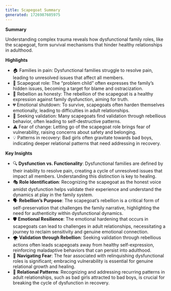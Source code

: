 ---
title: Scapegoat Summary
generated: 1726987605975
---

**Summary**

Understanding complex trauma reveals how dysfunctional family roles, like the scapegoat, form survival mechanisms that hinder healthy relationships in adulthood.

**Highlights**

* 🏠 Families in pain: Dysfunctional families struggle to resolve pain, leading to unresolved issues that affect all members.
* 🚸 Scapegoat role: The “problem child” often expresses the family’s hidden issues, becoming a target for blame and ostracization.
* 🔄 Rebellion as honesty: The rebellion of the scapegoat is a healthy expression against family dysfunction, aiming for truth.
* 💔 Emotional shutdown: To survive, scapegoats often harden themselves emotionally, leading to difficulties in adult relationships.
* 🍻 Seeking validation: Many scapegoats find validation through rebellious behavior, often leading to self-destructive patterns.
* ⚠️ Fear of change: Letting go of the scapegoat role brings fear of vulnerability, raising concerns about safety and belonging.
* 💡 Patterns in recovery: Bad girls often gravitate towards bad boys, indicating deeper relational patterns that need addressing in recovery.

**Key Insights**

* 🔍 **Dysfunction vs. Functionality**: Dysfunctional families are defined by their inability to resolve pain, creating a cycle of unresolved issues that impact all members. Understanding this distinction is key to healing.
* 🎭 **Role Identification**: Recognizing the scapegoat as the honest voice amidst dysfunction helps validate their experience and understand the dynamics at play in the family system.
* 🗣️ **Rebellion’s Purpose**: The scapegoat’s rebellion is a critical form of self-preservation that challenges the family narrative, highlighting the need for authenticity within dysfunctional dynamics.
* 🛡️ **Emotional Resilience**: The emotional hardening that occurs in scapegoats can lead to challenges in adult relationships, necessitating a journey to reclaim sensitivity and genuine emotional connection.
* 🌪️ **Validation through Rebellion**: Seeking validation through rebellious actions often leads scapegoats away from healthy self-expression, reinforcing maladaptive behaviors that can persist into adulthood.
* 🚦 **Navigating Fear**: The fear associated with relinquishing dysfunctional roles is significant; embracing vulnerability is essential for genuine relational growth and healing.
* 🔄 **Relational Patterns**: Recognizing and addressing recurring patterns in adult relationships, such as bad girls attracted to bad boys, is crucial for breaking the cycle of dysfunction in recovery.

